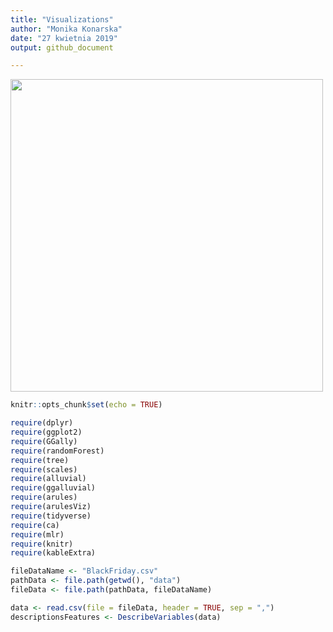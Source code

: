 ```yaml
---
title: "Visualizations"
author: "Monika Konarska"
date: "27 kwietnia 2019"
output: github_document

---
```


![](https://www.thesierraleonetelegraph.com/wp-content/uploads/2018/11/black-friday-sale.jpg){width=500px}

```r
knitr::opts_chunk$set(echo = TRUE)
```



```r
require(dplyr)
require(ggplot2)
require(GGally)
require(randomForest)
require(tree)
require(scales)
require(alluvial)
require(ggalluvial)
require(arules)
require(arulesViz)
require(tidyverse)
require(ca)
require(mlr)
require(knitr)
require(kableExtra)
```

```r

fileDataName <- "BlackFriday.csv"
pathData <- file.path(getwd(), "data")
fileData <- file.path(pathData, fileDataName)

data <- read.csv(file = fileData, header = TRUE, sep = ",")
descriptionsFeatures <- DescribeVariables(data)


```
